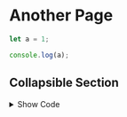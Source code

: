 
<InitMenu />


# Another Page

```js filename="demo.js" {3} copy
let a = 1;

console.log(a);
```


## Collapsible Section


<details>
  <summary>Show Code</summary>
```js
let a = 1;

console.log(a);
```
</details>



## Component 1


{/* Import CSS modules */}

  const [count, setCount] = useState(0);
  return (
    <div>
      <button onClick={() => setCount(count + 1)} className={styles.counter}>Clicked {count} times</button>
    </div>
  );
};


<Counter />


## Component 2


<MyCounter />



## External Component



<br />
<Date
    name="name"
    label="Date"
    value="2024-03-13"
    type="date"
    placeholder="yyyy/MM/dd"
/>



<Date
    name="name"
    label="Date & Time (no seconds)"
    value="2024-03-14 10:22"
    type="datetime-local"
    placeholder="yyyy/MM/dd HH:mm"
    truncateSeconds
/>

